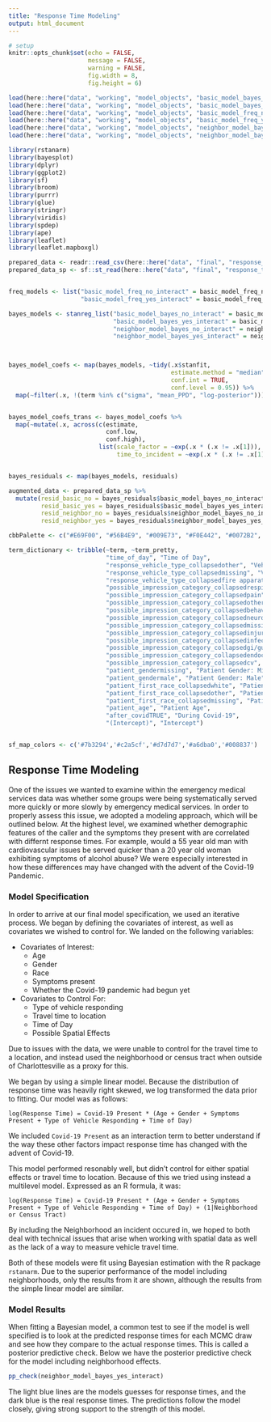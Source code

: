 ```yaml
---
title: "Response Time Modeling"
output: html_document
---
```


```r
# setup
knitr::opts_chunk$set(echo = FALSE,  
                      message = FALSE, 
                      warning = FALSE,
                      fig.width = 8, 
                      fig.height = 6)
```

```r
load(here::here("data", "working", "model_objects", "basic_model_bayes_no_interact.RData"))
load(here::here("data", "working", "model_objects", "basic_model_bayes_yes_interact.RData"))
load(here::here("data", "working", "model_objects", "basic_model_freq_no_interact.RData"))
load(here::here("data", "working", "model_objects", "basic_model_freq_yes_interact.RData"))
load(here::here("data", "working", "model_objects", "neighbor_model_bayes_no_interact.RData"))
load(here::here("data", "working", "model_objects", "neighbor_model_bayes_yes_interact.RData"))

library(rstanarm)
library(bayesplot)
library(dplyr)
library(ggplot2)
library(sf)
library(broom)
library(purrr)
library(glue)
library(stringr)
library(viridis)
library(spdep)
library(ape)
library(leaflet)
library(leaflet.mapboxgl)

prepared_data <- readr::read_csv(here::here("data", "final", "response_time_model_data_prepared.csv"))
prepared_data_sp <- sf::st_read(here::here("data", "final", "response_time_model_data_prepared_sp.geojson"), quiet = TRUE)


freq_models <- list("basic_model_freq_no_interact" = basic_model_freq_no_interact,
                    "basic_model_freq_yes_interact" = basic_model_freq_yes_interact)

bayes_models <- stanreg_list("basic_model_bayes_no_interact" = basic_model_bayes_no_interact,
                             "basic_model_bayes_yes_interact" = basic_model_bayes_yes_interact,
                             "neighbor_model_bayes_no_interact" = neighbor_model_bayes_no_interact,
                             "neighbor_model_bayes_yes_interact" = neighbor_model_bayes_yes_interact)



bayes_model_coefs <- map(bayes_models, ~tidy(.x$stanfit,
                                             estimate.method = "median",
                                             conf.int = TRUE,
                                             conf.level = 0.95)) %>%
  map(~filter(.x, !(term %in% c("sigma", "mean_PPD", "log-posterior"))))


bayes_model_coefs_trans <- bayes_model_coefs %>%
  map(~mutate(.x, across(c(estimate,
                           conf.low,
                           conf.high),
                         list(scale_factor = ~exp(.x * (.x != .x[1])),
                              time_to_incident = ~exp(.x * (.x != .x[1]) + .x[1])))))


bayes_residuals <- map(bayes_models, residuals)

augmented_data <- prepared_data_sp %>% 
  mutate(resid_basic_no = bayes_residuals$basic_model_bayes_no_interact,
         resid_basic_yes = bayes_residuals$basic_model_bayes_yes_interact,
         resid_neighbor_no = bayes_residuals$neighbor_model_bayes_no_interact,
         resid_neighbor_yes = bayes_residuals$neighbor_model_bayes_yes_interact)

cbbPalette <- c("#E69F00", "#56B4E9", "#009E73", "#F0E442", "#0072B2", "#D55E00", "#CC79A7")

term_dictionary <- tribble(~term, ~term_pretty,
                           "time_of_day", "Time of Day",
                           "response_vehicle_type_collapsedother", "Vehicle Type: Other",
                           "response_vehicle_type_collapsedmissing", "Vehicle Type: Missing",
                           "response_vehicle_type_collapsedfire apparatus", "Vehicle Type: Fire Apparatus",
                           "possible_impression_category_collapsedrespiratory", "Symptom Type: Respiratory",
                           "possible_impression_category_collapsedpain", "Symptom Type: Pain",
                           "possible_impression_category_collapsedother", "Symptom Type: Other",
                           "possible_impression_category_collapsedbehavioral", "Symptom Type: Behavioral",
                           "possible_impression_category_collapsedneuro", "Symptom Type: Neuro",
                           "possible_impression_category_collapsedmissing", "Symptom Type: Missing",
                           "possible_impression_category_collapsedinjury", "Symptom Type: Injury",
                           "possible_impression_category_collapsedinfectious", "Symptom Type: Infectious",
                           "possible_impression_category_collapsedgi/gu", "Symptom Type: GI/GU",
                           "possible_impression_category_collapsedendocrine", "Symptom Type: Endocrine",
                           "possible_impression_category_collapsedcv", "Symptom Type: Cardio Vascular",
                           "patient_gendermissing", "Patient Gender: Missing or Unknown",
                           "patient_gendermale", "Patient Gender: Male",
                           "patient_first_race_collapsedwhite", "Patient Race: White",
                           "patient_first_race_collapsedother", "Patient Race: Other",
                           "patient_first_race_collapsedmissing", "Patient Race: Missing",
                           "patient_age", "Patient Age",
                           "after_covidTRUE", "During Covid-19",
                           "(Intercept)", "Intercept")


sf_map_colors <- c('#7b3294','#c2a5cf','#d7d7d7','#a6dba0','#008837') 
```

## Response Time Modeling

One of the issues we wanted to examine within the emergency medical services data was whether some groups were being systematically served more quickly or more slowly by emergency medical services. In order to properly assess this issue, we adopted a modeling approach, which will be outlined below. At the highest level, we examined whether demographic features of the caller and the symptoms they present with are correlated with differnt response times. For example, would a 55 year old man with cardiovascular issues be served quicker than a 20 year old woman exhibiting symptoms of alcohol abuse? We were especially interested in how these differences may have changed with the advent of the Covid-19 Pandemic. 

### Model Specification

In order to arrive at our final model specification, we used an iterative process. We began by defining the covariates of interest, as well as covariates we wished to control for. We landed on the following variables:

* Covariates of Interest:
    + Age
    + Gender
    + Race
    + Symptoms present
    + Whether the Covid-19 pandemic had begun yet
* Covariates to Control For:
    + Type of vehicle responding
    + Travel time to location
    + Time of Day
    + Possible Spatial Effects

Due to issues with the data, we were unable to control for the travel time to a location, and instead used the neighborhood or census tract when outside of Charlottesville as a proxy for this. 

We began by using a simple linear model. Because the distribution of response time was heavily right skewed, we log transformed the data prior to fitting. Our model was as follows:

`log(Response Time) = Covid-19 Present * (Age + Gender + Symptoms Present + Type of Vehicle Responding + Time of Day)`

We included `Covid-19 Present` as an interaction term to better understand if the way these other factors impact response time has changed with the advent of Covid-19. 

This model performed resonably well, but didn't control for either spatial effects or travel time to location. Because of this we tried using instead a multilevel model. Expressed as an R formula, it was:

`log(Response Time) = Covid-19 Present * (Age + Gender + Symptoms Present + Type of Vehicle Responding + Time of Day) + (1|Neighborhood or Census Tract)`

By including the Neighborhood an incident occured in, we hoped to both deal with technical issues that arise when working with spatial data as well as the lack of a way to measure vehicle travel time. 

Both of these models were fit using Bayesian estimation with the R package `rstanarm`. Due to the superior performance of the model including neighborhoods, only the results from it are shown, although the results from the simple linear model are similar.

### Model Results

When fitting a Bayesian model, a common test to see if the model is well specified is to look at the predicted response times for each MCMC draw and see how they compare to the actual response times. This is called a posterior predictive check. Below we have the posterior predictive check for the model including neighborhood effects. 

```r
pp_check(neighbor_model_bayes_yes_interact)
```

The light blue lines are the models guesses for response times, and the dark blue is the real response times. The predictions follow the model closely, giving strong support to the strength of this model.
